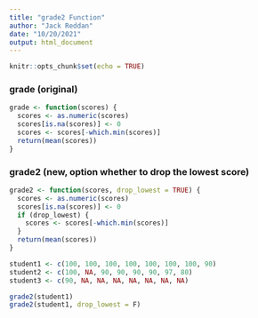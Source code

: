 ```yaml
---
title: "grade2 Function"
author: "Jack Reddan"
date: "10/20/2021"
output: html_document
---
```


```r
knitr::opts_chunk$set(echo = TRUE)
```

### grade (original)
```r
grade <- function(scores) {
  scores <- as.numeric(scores)
  scores[is.na(scores)] <- 0
  scores <- scores[-which.min(scores)]
  return(mean(scores))
}
```

### grade2 (new, option whether to drop the lowest score)
```r
grade2 <- function(scores, drop_lowest = TRUE) {
  scores <- as.numeric(scores)
  scores[is.na(scores)] <- 0
  if (drop_lowest) {
    scores <- scores[-which.min(scores)]
  }
  return(mean(scores))
}
```

```r
student1 <- c(100, 100, 100, 100, 100, 100, 100, 90)
student2 <- c(100, NA, 90, 90, 90, 90, 97, 80)
student3 <- c(90, NA, NA, NA, NA, NA, NA, NA)

grade2(student1)
grade2(student1, drop_lowest = F)
```

